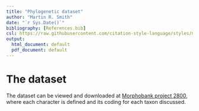 ```yaml
---
title: "Phylogenetic dataset"
author: "Martin R. Smith"
date: "`r Sys.Date()`"
bibliography: [References.bib]
csl: https://raw.githubusercontent.com/citation-style-language/styles/master/apa-old-doi-prefix.csl
output:
  html_document: default
  pdf_document: default
---
```


# The dataset

The dataset can be viewed and downloaded at [Morphobank project 2800](https://morphobank.org/permalink/?P2800), where each character is defined
and its coding for each taxon discussed.


